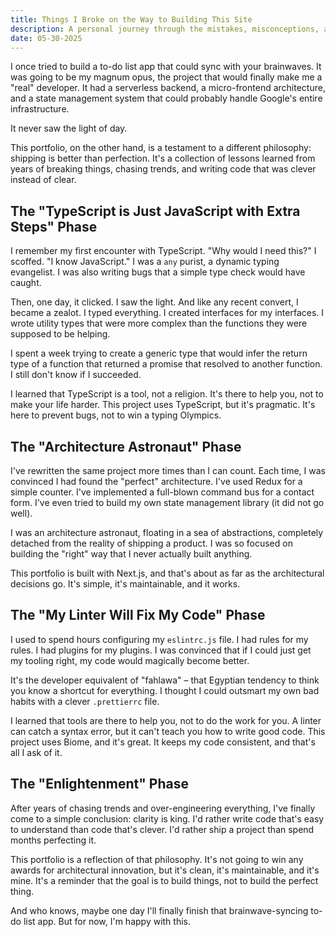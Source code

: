 ```yaml
---
title: Things I Broke on the Way to Building This Site
description: A personal journey through the mistakes, misconceptions, and over-engineering that led to this portfolio.
date: 05-30-2025
---
```


I once tried to build a to-do list app that could sync with your brainwaves. It was going to be my magnum opus, the project that would finally make me a "real" developer. It had a serverless backend, a micro-frontend architecture, and a state management system that could probably handle Google's entire infrastructure.

It never saw the light of day.

This portfolio, on the other hand, is a testament to a different philosophy: shipping is better than perfection. It's a collection of lessons learned from years of breaking things, chasing trends, and writing code that was clever instead of clear.

## The "TypeScript is Just JavaScript with Extra Steps" Phase

I remember my first encounter with TypeScript. "Why would I need this?" I scoffed. "I know JavaScript." I was a `any` purist, a dynamic typing evangelist. I was also writing bugs that a simple type check would have caught.

Then, one day, it clicked. I saw the light. And like any recent convert, I became a zealot. I typed everything. I created interfaces for my interfaces. I wrote utility types that were more complex than the functions they were supposed to be helping.

<Callout type="info">
  I spent a week trying to create a generic type that would infer the return type of a function that returned a promise that resolved to another function. I still don't know if I succeeded.
</Callout>

I learned that TypeScript is a tool, not a religion. It's there to help you, not to make your life harder. This project uses TypeScript, but it's pragmatic. It's here to prevent bugs, not to win a typing Olympics.

## The "Architecture Astronaut" Phase

I've rewritten the same project more times than I can count. Each time, I was convinced I had found the "perfect" architecture. I've used Redux for a simple counter. I've implemented a full-blown command bus for a contact form. I've even tried to build my own state management library (it did not go well).

I was an architecture astronaut, floating in a sea of abstractions, completely detached from the reality of shipping a product. I was so focused on building the "right" way that I never actually built anything.

This portfolio is built with Next.js, and that's about as far as the architectural decisions go. It's simple, it's maintainable, and it works.

## The "My Linter Will Fix My Code" Phase

I used to spend hours configuring my `eslintrc.js` file. I had rules for my rules. I had plugins for my plugins. I was convinced that if I could just get my tooling right, my code would magically become better.

It's the developer equivalent of "fahlawa" – that Egyptian tendency to think you know a shortcut for everything. I thought I could outsmart my own bad habits with a clever `.prettierrc` file.

<Tweet id="1854673441099800852" />

I learned that tools are there to help you, not to do the work for you. A linter can catch a syntax error, but it can't teach you how to write good code. This project uses Biome, and it's great. It keeps my code consistent, and that's all I ask of it.

## The "Enlightenment" Phase

After years of chasing trends and over-engineering everything, I've finally come to a simple conclusion: clarity is king. I'd rather write code that's easy to understand than code that's clever. I'd rather ship a project than spend months perfecting it.

This portfolio is a reflection of that philosophy. It's not going to win any awards for architectural innovation, but it's clean, it's maintainable, and it's mine. It's a reminder that the goal is to build things, not to build the perfect thing.

And who knows, maybe one day I'll finally finish that brainwave-syncing to-do list app. But for now, I'm happy with this.

